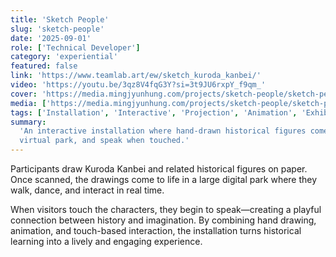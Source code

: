 ```yaml
---
title: 'Sketch People'
slug: 'sketch-people'
date: '2025-09-01'
role: ['Technical Developer']
category: 'experiential'
featured: false
link: 'https://www.teamlab.art/ew/sketch_kuroda_kanbei/'
video: 'https://youtu.be/3qz8V4fqG3Y?si=3t9JU6rxpY_f9qm_'
cover: 'https://media.mingjyunhung.com/projects/sketch-people/sketch-people_reel-1080p.mp4'
media: ['https://media.mingjyunhung.com/projects/sketch-people/sketch-people_reel-1080p.mp4']
tags: ['Installation', 'Interactive', 'Projection', 'Animation', 'Exhibition']
summary:
  'An interactive installation where hand-drawn historical figures come to life, walk around a
  virtual park, and speak when touched.'
---
```


Participants draw Kuroda Kanbei and related historical figures on paper. Once scanned, the drawings
come to life in a large digital park where they walk, dance, and interact in real time.

When visitors touch the characters, they begin to speak—creating a playful connection between
history and imagination. By combining hand drawing, animation, and touch-based interaction, the
installation turns historical learning into a lively and engaging experience.
